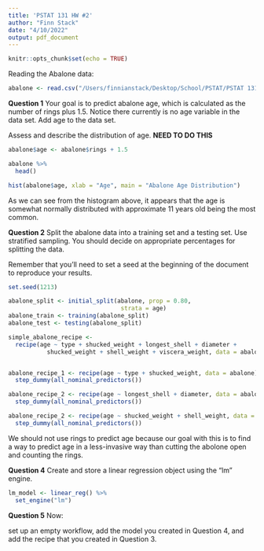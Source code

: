 ```yaml
---
title: 'PSTAT 131 HW #2'
author: "Finn Stack"
date: "4/10/2022"
output: pdf_document
---
```


```r
knitr::opts_chunk$set(echo = TRUE)
```

Reading the Abalone data:

```r

abalone <- read.csv("/Users/finnianstack/Desktop/School/PSTAT/PSTAT 131/HW #2/abalone.csv")

```
**Question 1**
Your goal is to predict abalone age, which is calculated as the number of rings plus 1.5. Notice there currently is no age variable in the data set. Add age to the data set.

Assess and describe the distribution of age.   **NEED TO DO THIS**

```r

abalone$age <- abalone$rings + 1.5

abalone %>%
  head()

hist(abalone$age, xlab = "Age", main = "Abalone Age Distribution")

```

As we can see from the histogram above, it appears that the age is somewhat normally distributed with approximate 11 years old being the most common.


**Question 2**
Split the abalone data into a training set and a testing set. Use stratified sampling. You should decide on appropriate percentages for splitting the data.

Remember that you’ll need to set a seed at the beginning of the document to reproduce your results.

```r
set.seed(1213)

abalone_split <- initial_split(abalone, prop = 0.80,
                                strata = age)
abalone_train <- training(abalone_split)
abalone_test <- testing(abalone_split)

```


```r

simple_abalone_recipe <-
  recipe(age ~ type + shucked_weight + longest_shell + diameter + 
           shucked_weight + shell_weight + viscera_weight, data = abalone)


abalone_recipe_1 <- recipe(age ~ type + shucked_weight, data = abalone) %>% 
  step_dummy(all_nominal_predictors())

abalone_recipe_2 <- recipe(age ~ longest_shell + diameter, data = abalone) %>% 
  step_dummy(all_nominal_predictors())

abalone_recipe_2 <- recipe(age ~ shucked_weight + shell_weight, data = abalone) %>% 
  step_dummy(all_nominal_predictors())


```

We should not use rings to predict age because our goal with this is to find a way to predict age in a less-invasive way than cutting the abolone open and counting the rings. 


**Question 4**
Create and store a linear regression object using the "lm" engine.

```r
lm_model <- linear_reg() %>% 
  set_engine("lm")
```

**Question 5**
Now:

set up an empty workflow,
add the model you created in Question 4, and
add the recipe that you created in Question 3.